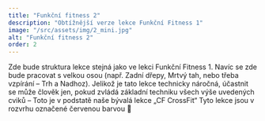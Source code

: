 ```yaml
---
title: "Funkční fitness 2"
description: "Obtížnější verze lekce Funkční Fitness 1"
image: "/src/assets/img/2_mini.jpg"
alt: "Funkční fitness 2"
order: 2
---
```


Zde bude struktura lekce stejná jako ve lekci Funkční Fitness 1. Navíc se zde bude pracovat s velkou osou (např. Zadní dřepy, Mrtvý tah, nebo třeba vzpírání – Trh a Nadhoz). Jelikož je tato lekce technicky náročná, účastnit se může člověk jen, pokud zvládá základní techniku všech výše uvedených cviků – Toto je v podstatě naše bývalá lekce „CF CrossFit“ Tyto lekce jsou v rozvrhu označené červenou barvou 🔴
